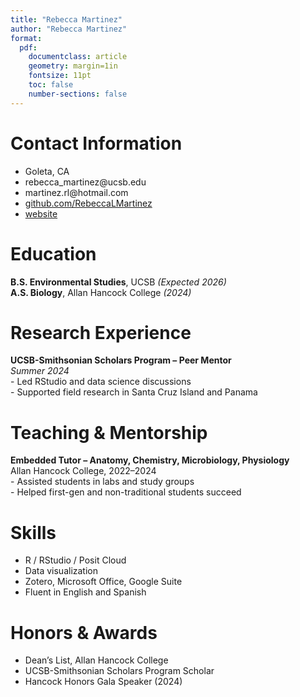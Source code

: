 ```yaml
---
title: "Rebecca Martinez"
author: "Rebecca Martinez"
format:
  pdf:
    documentclass: article
    geometry: margin=1in
    fontsize: 11pt
    toc: false
    number-sections: false
---
```


# Contact Information
- Goleta, CA  
- rebecca_martinez@ucsb.edu
- martinez.rl@hotmail.com  
- [github.com/RebeccaLMartinez](https://github.com/RebeccaLMartinez)  
- [website](https://rebeccalmartinez.github.io/personal_website/)

# Education
**B.S. Environmental Studies**, UCSB *(Expected 2026)*  
**A.S. Biology**, Allan Hancock College *(2024)*  

# Research Experience
**UCSB-Smithsonian Scholars Program – Peer Mentor**  
*Summer 2024*  
- Led RStudio and data science discussions  
- Supported field research in Santa Cruz Island and Panama  

# Teaching & Mentorship
**Embedded Tutor – Anatomy, Chemistry, Microbiology, Physiology**  
Allan Hancock College, 2022–2024  
- Assisted students in labs and study groups  
- Helped first-gen and non-traditional students succeed  

# Skills
- R / RStudio / Posit Cloud  
- Data visualization  
- Zotero, Microsoft Office, Google Suite  
- Fluent in English and Spanish  

# Honors & Awards
- Dean’s List, Allan Hancock College  
- UCSB-Smithsonian Scholars Program Scholar  
- Hancock Honors Gala Speaker (2024)

